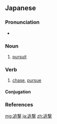 {{also|追擊}}
==Japanese==
{{ja-kanjitab|つい|げき|yomi=o}}

===Pronunciation===
* {{ja-pron|ついげき|y=o|acc=0|acc_ref=NHK}}

===Noun===
{{ja-noun|ついげき|kyu=追擊}}

# [[pursuit]]

===Verb===
{{ja-verb-suru|tr=trans|ついげき|kyu=追擊}}

# [[chase]], [[pursue]]

====Conjugation====
{{ja-suru|ついげき}}

===References===
<references/>
<!--
todo: move to 追擊
----
==Korean==
{{ko-hanjatab}}

===Noun===
{{ko-noun|hj|hangeul=추격}}

# {{hanja form of|추격|chase, pursuit}}
-->

[[mg:追撃]]
[[ja:追撃]]
[[zh:追撃]]